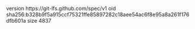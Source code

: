 version https://git-lfs.github.com/spec/v1
oid sha256:b328b9f5a915ccf75321ffe85897282c18aee54ac6f8e95a8a261f176dfb601a
size 4837
